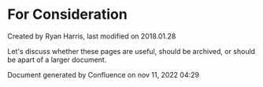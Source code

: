 
# For Consideration 

 Created by  Ryan Harris, last modified on 2018.01.28

Let's discuss whether these pages are useful, should be archived, or should be apart of a larger document.

Document generated by Confluence on nov 11, 2022 04:29
